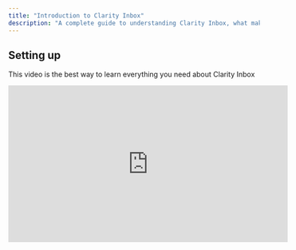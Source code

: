 ```yaml
---
title: "Introduction to Clarity Inbox"
description: "A complete guide to understanding Clarity Inbox, what makes it different, and how to get you up and running in minutes."
---
```


## Setting up

This video is the best way to learn everything you need about Clarity Inbox

<iframe width="560" height="315" src="https://www.youtube.com/embed/vljjCUVZIPs" title="YouTube video player" frameborder="0" allow="accelerometer; autoplay; clipboard-write; encrypted-media; gyroscope; picture-in-picture" allowfullscreen />

## How Does Clarity Inbox Work?

Clarity Inbox helps you manage emails faster by learning your style, organizing messages, and drafting replies for you.

---

## Get Set Up in 3 Steps

1. **Onboard & Customize**\
   Answer a few quick questions—Clarity learns how you write and starts adapting to you right away.
2. **Let Clarity Organize Your Inbox**\
   Clarity auto-labels and prioritizes emails, so you can focus on what matters and respond quickly.
3. **Reply Effortlessly**\
   Clarity drafts responses in your voice. Just pick, tweak, and send. You’ll never miss a follow-up or important message.